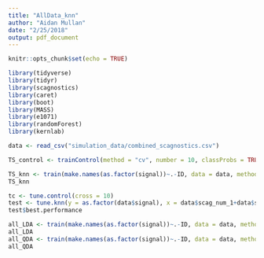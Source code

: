```yaml
---
title: "AllData_knn"
author: "Aidan Mullan"
date: "2/25/2018"
output: pdf_document
---
```


```r
knitr::opts_chunk$set(echo = TRUE)
```

```r
library(tidyverse)
library(tidyr)
library(scagnostics)
library(caret)
library(boot)
library(MASS)
library(e1071)
library(randomForest)
library(kernlab)
```

```r
data <- read_csv("simulation_data/combined_scagnostics.csv")

TS_control <- trainControl(method = "cv", number = 10, classProbs = TRUE)

TS_knn <- train(make.names(as.factor(signal))~.-ID, data = data, method = "knn", trControl = TS_control, tuneGrid = expand.grid(k = 1:25), metric = "Accuracy")
TS_knn

tc <- tune.control(cross = 10)
test <- tune.knn(y = as.factor(data$signal), x = data$scag_num_1+data$scag_num_2+data$scag_num_3+data$scag_num_4+data$scag_num_5+data$scag_num_6+data$scag_num_7+data$scag_num_8+data$scag_num_9, tunecontrol = tc, k = 1:25)
test$best.performance

```

```r
all_LDA <- train(make.names(as.factor(signal))~.-ID, data = data, method = "lda", trControl = TS_control)
all_LDA
all_QDA <- train(make.names(as.factor(signal))~.-ID, data = data, method = "qda", trControl = TS_control)
all_QDA
```


